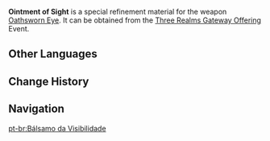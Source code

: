 {{Item Infobox
|id              = 200109
|image           = Item Ointment of Sight.png
|type            = Refinement Materials
|invCategory     = Character Development Items
|rarity          = 4
|effect          = Specialized refinement material for [[Oathsworn Eye]].
|description     = Special [[Deep Sea Unagi]] oil, which was once used to maintain [[Enkanomiya]]'s sacred artifacts, has been carefully processed for the purpose of making this shining eye most bright indeed.
|source1         = [[Three Realms Gateway Offering]]
}}
'''Ointment of Sight''' is a special refinement material for the weapon [[Oathsworn Eye]]. It can be obtained from the [[Three Realms Gateway Offering]] Event.

==Other Languages==
{{Other Languages
|en      = Ointment of Sight
|zhs     = 明目之油膏
|zhs_rm  = Míngmù zhī Yóugāo
|zht     = 明目之油膏
|zht_rm  = Míngmù zhī Yóugāo
|zh_tl   = Ointment of Sight
|ja      = 明目の油剤
|ja_rm   = Meimoku no Yuzai
|ja_tl   = Ointment of Clear Sight
|ko      = 눈을 밝히는 연고
|ko_rm   = Nun-eul Balkineun Yeongo
|ko_tl   = Ointment to Brighten Eyes
|es      = Bálsamo de visión
|es_tl   = 
|fr      = Baume de la vue
|fr_tl   = Balm of Sight
|ru      = Масло для Ока
|ru_tl   = 
|th      = Ointment of Sight
|vi      = Dầu Cá Thị Lực
|vi_tl   = 
|de      = Salbe des Augenlichts
|de_tl   = Ointment of Eye Light
|id      = Ointment of Sight
|pt      = Bálsamo da Visibilidade
|pt_tl   = 
}}

==Change History==
{{Change History|2.5}}

==Navigation==
{{Development Item Navbox|type=Weapon Materials}}
[[pt-br:Bálsamo da Visibilidade]]